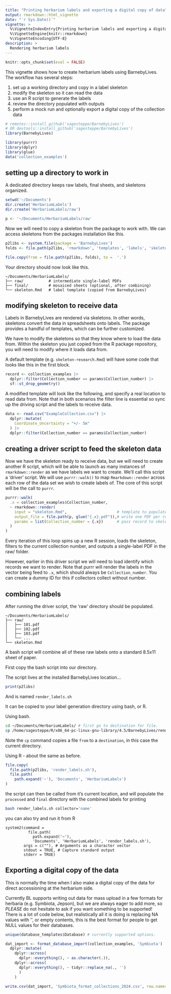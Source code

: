 ```yaml
---
title: "Printing herbarium labels and exporting a digital copy of data"
output: rmarkdown::html_vignette
date: "`r Sys.Date()`"
vignette: >
  %\VignetteIndexEntry{Printing herbarium labels and exporting a digital copy of data}
  %\VignetteEngine{knitr::rmarkdown}
  %\VignetteEncoding{UTF-8}
description: >
  Rendering herbarium labels
---
```


```r
knitr::opts_chunk$set(eval = FALSE)
```

This vignette shows how to create herbarium labels using BarnebyLives.
The workflow has several steps:

1) set up a working directory and copy in a label skeleton
2) modify the skeleton so it can read the data
3) use an R script to generate the labels
4) review the directory populated with outputs
5)  perform a mock run and optionally export a digital copy of the collection data 

```r
# remotes::install_github('sagesteppe/BarnebyLives') 
# OR devtools::install_github('sagesteppe/BarnebyLives')
library(BarnebyLives)

library(purrr)
library(dplyr)
library(glue)
data('collection_examples')
```

## setting up a directory to work in 

A dedicated directory keeps raw labels, final sheets, and skeletons organized.

```r
setwd('~/Documents')
dir.create('HerbariumLabels')
dir.create('HerbariumLabels/raw')

p <- '~/Documents/HerbariumLabels/raw'
```

Now we will need to copy a skeleton from the package to work with. 
We can access skeletons from the packages installation like this. 
```r
p2libs <- system.file(package = 'BarnebyLives')
folds <- file.path(p2libs, 'rmarkdown', 'templates', 'labels', 'skeleton', 'skeleton.Rmd')

file.copy(from = file.path(p2libs, folds), to =  '.')
```

Your directory should now look like this. 
```
~/Documents/HerbariumLabels/
├── raw/           # intermediate single-label PDFs
├── final/         # mosaiced sheets (optional, after combining)
└── skeleton.Rmd   # label template (copied from BarnebyLives)
```

## modifying skeleton to receive data

Labels in BarnebyLives are rendered via skeletons. 
In other words, skeletons convert the data in spreadsheets onto labels. 
The package provides a handful of templates, which can be further customized. 

We have to modify the skeletons so that they know where to load the data from. 
Within the skeleton you just copied from the R package repository, you will need to modify where it loads data from. 

A default template (e.g. `skeleton-research.Rmd`) will have some code that looks like this in the first block. 
```r
record <- collection_examples |>
  dplyr::filter(Collection_number == params$Collection_number) |>  
  sf::st_drop_geometry()
```

A modified template will look like the following, and specify a real location to read data from. 
Note that in both scenarios the filter line is essential so sync up the driving script and the labels to receive data. 

```r
data <- read.csv("ExampleCollection.csv") |>
  dplyr::mutate(
    Coordinate_Uncertainty = "+/- 5m"
  ) |>
  dplyr::filter(Collection_number == params$Collection_number)
```

## creating a driver script to feed the skeleton data

Now we have the skeleton ready to receive data, but we will need to create another R script, which will be able to launch as many instances of `rmarkdown::render` as we have labels we want to create. 
We'll call this script a 'driver' script. 
We will use `purrr::walk()` to map `Rmarkdown::render` across each row of the data set we wish to create labels of. 
The core of this script will be the call to `purrr`. 

```r
purrr::walk(
  .x = collection_examples$Collection_number,
  ~ rmarkdown::render(
    input = "skeleton.Rmd",                      # template to populate
    output_file = file.path(p, glue("{.x}.pdf")),# write one PDF per record
    params = list(Collection_number = {.x})      # pass record to skeleton
  )
)
```

Every iteration of this loop spins up a new R session, loads the skeleton, filters to the current collection number, and outputs a single-label PDF in the raw/ folder.

However, earlier in this driver script we will need to load identify which records we want to render. 
Note that purrr will render the labels in the vector being feed to `.x`, which should always be `Collection_number`. 
You can create a dummy ID for this if collectors collect without number. 

## combining labels

After running the driver script, the 'raw' directory should be populated. 

```
~/Documents/HerbariumLabels/
├── raw/
│   ├── 101.pdf
│   ├── 102.pdf
│   ├── 103.pdf
│   └── ...
└── skeleton.Rmd
```

A bash script will combine all of these raw labels onto a standard 8.5x11 sheet of paper. 

First copy the bash script into our directory. 

The script lives at the installed BarnebyLives location... 

```r
print(p2libs)
```
And is named `render_labels.sh`

It can be copied to your label generation directory using bash, or R.

Using bash. 
```sh
cd ~/Documents/HerbariumLabels/ # first go to destination for file. 
cp /home/sagesteppe/R/x86_64-pc-linux-gnu-library/4.5/BarnebyLives/render_labels.sh .
```

Note the `cp` command copies a file `from` to a `destination`, in this case the current directory. 

Using R - about the same as before. 
```r
file.copy(
  file.path(p2libs, 'render_labels.sh'),
  file.path(
    path.expand('~'), 'Documents', 'HerbariumLabels')
)
```

the script can then be called from it's current location, and will populate the `processed` and `final` directory with the combined labels for printing

```sh
bash render_labels.sh collector='name'
```

you can also try and run it from R
```render
system2(command =
          file.path(
            path.expand('~'), 
            'Documents', 'HerbariumLabels', 'render_labels.sh'),
        args = c(""), # Arguments as a character vector
        stdout = TRUE, # Capture standard output
        stderr = TRUE)
```

## Exporting a digital copy of the data

This is normally the time when I also make a digital copy of the data for direct accessioning at the herbarium side. 

Currently BL supports writing out data for mass upload in a few formats for herbaria (e.g. Symbiota, Jepson), but we are always eager to add more, so *PLEASE* do not hesitate to ask if you want something to be supported!
There is a lot of code below, but realistically all it is doing is replacing NA values with '', or empty contents, this is the best format for people to get NULL values for their databases. 

```r
unique(database_templates$Database) # currently supported options. 

dat_import <- format_database_import(collection_examples, 'Symbiota') |> 
  dplyr::mutate( 
    dplyr::across( 
      dplyr::everything(), ~ as.character(.)), 
    dplyr::across(
      dplyr::everything(), ~ tidyr::replace_na(., '')
      )
    )  

write.csv(dat_import, 'Symbiota_format_collections_2024.csv', row.names = F)
```
